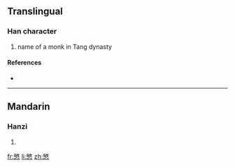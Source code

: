 ==Translingual==

===Han character===
{{Han char|rn=61|rad=心|as=11|sn=15|four=|canj=人大心 (OKP), X人大心 (XOKP)}}

# name of a monk in Tang dynasty

====References====
* {{Han ref|kx=0399.020|dkj=11099|dj=0738.080|hdz=42343.050|uh=615C|ud=24924}}

----

==Mandarin==

===Hanzi===
{{cmn-hanzi|pin=[[mǐn]] ([[min3]])|wg=min<sup>3</sup>}}

# {{defn|Mandarin}}

[[fr:慜]]
[[li:慜]]
[[zh:慜]]